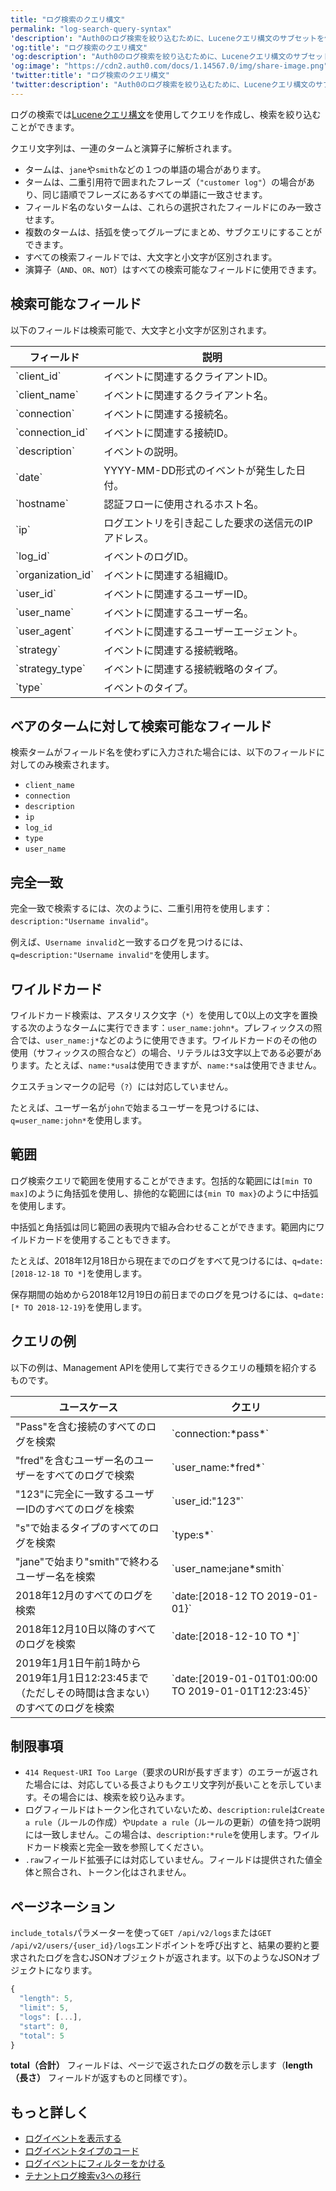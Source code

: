 ```yaml
---
title: "ログ検索のクエリ構文"
permalink: "log-search-query-syntax"
'description': "Auth0のログ検索を絞り込むために、Luceneクエリ構文のサブセットを使用した検索クエリ構文について説明します。"
'og:title': "ログ検索のクエリ構文"
'og:description': "Auth0のログ検索を絞り込むために、Luceneクエリ構文のサブセットを使用した検索クエリ構文について説明します。"
'og:image': "https://cdn2.auth0.com/docs/1.14567.0/img/share-image.png"
'twitter:title': "ログ検索のクエリ構文"
'twitter:description': "Auth0のログ検索を絞り込むために、Luceneクエリ構文のサブセットを使用した検索クエリ構文について説明します。"
---
```


ログの検索では[Luceneクエリ構文](http://www.lucenetutorial.com/lucene-query-syntax.html)を使用してクエリを作成し、検索を絞り込むことができます。

クエリ文字列は、一連のタームと演算子に解析されます。

* タームは、`jane`や`smith`などの１つの単語の場合があります。
* タームは、二重引用符で囲まれたフレーズ（`"customer log"`）の場合があり、同じ語順でフレーズにあるすべての単語に一致させます。
* フィールド名のないタームは、これらの選択されたフィールドにのみ一致させます。
* 複数のタームは、括弧を使ってグループにまとめ、サブクエリにすることができます。
* すべての検索フィールドでは、大文字と小文字が区別されます。
* 演算子（`AND`、`OR`、`NOT`）はすべての検索可能なフィールドに使用できます。

## 検索可能なフィールド

以下のフィールドは検索可能で、大文字と小文字が区別されます。

<table class="table"><thead>
<tr>
<th><strong>フィールド</strong></th>
<th><strong>説明</strong></th>
</tr>
</thead>
<tbody>
<tr>
<td>`client_id`</td>
<td>イベントに関連するクライアントID。</td>
</tr>
<tr>
<td>`client_name`</td>
<td>イベントに関連するクライアント名。</td>
</tr>
<tr>
<td>`connection`</td>
<td>イベントに関連する接続名。</td>
</tr>
<tr>
<td>`connection_id`</td>
<td>イベントに関連する接続ID。</td>
</tr>
<tr>
<td>`description`</td>
<td>イベントの説明。</td>
</tr>
<tr>
<td>`date`</td>
<td>YYYY-MM-DD形式のイベントが発生した日付。</td>
</tr>
<tr>
<td>`hostname`</td>
<td>認証フローに使用されるホスト名。</td>
</tr>
<tr>
<td>`ip`</td>
<td>ログエントリを引き起こした要求の送信元のIPアドレス。</td>
</tr>
<tr>
<td>`log_id`</td>
<td>イベントのログID。</td>
</tr>
<tr>
<td>`organization_id`</td>
<td>イベントに関連する組織ID。</td>
</tr>
<tr>
<td>`user_id`</td>
<td>イベントに関連するユーザーID。</td>
</tr>
<tr>
<td>`user_name`</td>
<td>イベントに関連するユーザー名。</td>
</tr>
<tr>
<td>`user_agent`</td>
<td>イベントに関連するユーザーエージェント。</td>
</tr>
<tr>
<td>`strategy`</td>
<td>イベントに関連する接続戦略。</td>
</tr>
<tr>
<td>`strategy_type`</td>
<td>イベントに関連する接続戦略のタイプ。</td>
</tr>
<tr>
<td>`type`</td>
<td>イベントのタイプ。</td>
</tr>
</tbody>
</table>

## ベアのタームに対して検索可能なフィールド

検索タームがフィールド名を使わずに入力された場合には、以下のフィールドに対してのみ検索されます。

* `client_name`
* `connection`
* `description`
* `ip`
* `log_id`
* `type`
* `user_name`

## 完全一致

完全一致で検索するには、次のように、二重引用符を使用します：`description:"Username invalid"`。

例えば、`Username invalid`と一致するログを見つけるには、`q=description:"Username invalid"`を使用します。

## ワイルドカード

ワイルドカード検索は、アスタリスク文字（`*`）を使用して0以上の文字を置換する次のようなタームに実行できます：`user_name:john*`。プレフィックスの照合では、`user_name:j*`などのように使用できます。ワイルドカードのその他の使用（サフィックスの照合など）の場合、リテラルは3文字以上である必要があります。たとえば、`name:*usa`は使用できますが、`name:*sa`は使用できません。

クエスチョンマークの記号（`?`）には対応していません。

たとえば、ユーザー名が`john`で始まるユーザーを見つけるには、`q=user_name:john*`を使用します。

## 範囲

ログ検索クエリで範囲を使用することができます。包括的な範囲には`[min TO max]`のように角括弧を使用し、排他的な範囲には`{min TO max}`のように中括弧を使用します。

中括弧と角括弧は同じ範囲の表現内で組み合わせることができます。範囲内にワイルドカードを使用することもできます。

たとえば、2018年12月18日から現在までのログをすべて見つけるには、`q=date:[2018-12-18 TO *]`を使用します。

保存期間の始めから2018年12月19日の前日までのログを見つけるには、`q=date:[* TO 2018-12-19}`を使用します。

## クエリの例

以下の例は、<Tooltip data-tooltip-id="react-containers-DefinitionTooltip-0" href="/ja-jp/glossary?term=management-api" tip="Management API: 顧客が管理タスクを実行できるようにするための製品。" cta="用語集の表示">Management API</Tooltip>を使用して実行できるクエリの種類を紹介するものです。

<table class="table"><thead>
<tr>
<th>ユースケース</th>
<th>クエリ</th>
</tr>
</thead>
<tbody>
<tr>
<td>"Pass"を含む接続のすべてのログを検索</td>
<td>`connection:*pass*`</td>
</tr>
<tr>
<td>"fred"を含むユーザー名のユーザーをすべてのログで検索</td>
<td>`user_name:*fred*`</td>
</tr>
<tr>
<td>"123"に完全に一致するユーザーIDのすべてのログを検索</td>
<td>`user_id:"123"`</td>
</tr>
<tr>
<td>"s"で始まるタイプのすべてのログを検索</td>
<td>`type:s*`</td>
</tr>
<tr>
<td>"jane"で始まり"smith"で終わるユーザー名を検索</td>
<td>`user_name:jane*smith`</td>
</tr>
<tr>
<td>2018年12月のすべてのログを検索</td>
<td>`date:[2018-12 TO 2019-01-01}`</td>
</tr>
<tr>
<td>2018年12月10日以降のすべてのログを検索</td>
<td>`date:[2018-12-10 TO *]`</td>
</tr>
<tr>
<td>2019年1月1日午前1時から2019年1月1日12:23:45まで（ただしその時間は含まない）のすべてのログを検索</td>
<td>`date:[2019-01-01T01:00:00 TO 2019-01-01T12:23:45}`</td>
</tr>
</tbody>
</table>

## 制限事項

* `414 Request-URI Too Large`（要求のURIが長すぎます）のエラーが返された場合には、対応している長さよりもクエリ文字列が長いことを示しています。その場合には、検索を絞り込みます。
* ログフィールドはトークン化されていないため、`description:rule`は`Create a rule`（ルールの作成）や`Update a rule`（ルールの更新）の値を持つ説明には一致しません。この場合は、`description:*rule`を使用します。ワイルドカード検索と完全一致を参照してください。
* `.raw`フィールド拡張子には対応していません。フィールドは提供された値全体と照合され、トークン化はされません。

## ページネーション

`include_totals`パラメーターを使って`GET /api/v2/logs`または`GET /api/v2/users/{user_id}/logs`エンドポイントを呼び出すと、結果の要約と要求されたログを含むJSONオブジェクトが返されます。以下のようなJSONオブジェクトになります。

```javascript lines
{
  "length": 5,
  "limit": 5,
  "logs": [...],
  "start": 0,
  "total": 5
}
```

**total（合計）** フィールドは、ページで返されたログの数を示します（**length（長さ）** フィールドが返すものと同様です）。

## もっと詳しく

* [ログイベントを表示する](/ja-jp/deploy-monitor/logs/view-log-events)
* [ログイベントタイプのコード](/ja-jp/deploy-monitor/logs/log-event-type-codes)
* [ログイベントにフィルターをかける](/ja-jp/deploy-monitor/logs/log-event-filters)
* [テナントログ検索v3への移行](/ja-jp/troubleshoot/product-lifecycle/past-migrations/migrate-to-tenant-log-search-v3)